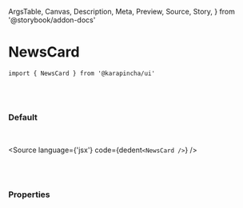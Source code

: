   ArgsTable,
  Canvas,
  Description,
  Meta,
  Preview,
  Source,
  Story,
} from '@storybook/addon-docs'


<Meta title='01. Atoms / NewsCard' component={NewsCard} />

# NewsCard

`import { NewsCard } from '@karapincha/ui'`

<br />
<br />

### Default

<br />

<Story name='Default'>
  <div className='doc-story__preview' style={{ zoom: '100%' }}>
    <div className='flex items-center gap-4'>
      <NewsCard />
    </div>
  </div>
</Story>

<Source language={'jsx'} code={dedent`<NewsCard />`} />

<br />
<br />

### Properties

<ArgsTable of={NewsCard} />
